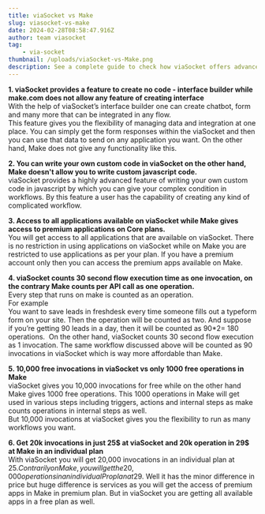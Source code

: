 ```yaml
---
title: viaSocket vs Make
slug: viasocket-vs-make
date: 2024-02-28T08:58:47.916Z
author: team viasocket
tag:
    - via-socket
thumbnail: /uploads/viaSocket-vs-Make.png
description: See a complete guide to check how viaSocket offers advanced workflows, AI assistance, and more cost-effective pricing with generous free usage limits compared to Make's restrictive plans and costs.
---
```


**1. viaSocket provides a feature to create no code - interface builder while make.com does not allow any feature of creating interface** \
With the help of viaSocket’s interface builder one can create chatbot, form and many more that can be integrated in any flow. \
This feature gives you the flexibility of managing data and integration at one place. You can simply get the form responses within the viaSocket and then you can use that data to send on any application you want. On the other hand, Make does not give any functionality like this.

**2. You can write your own custom code in viaSocket on the other hand, Make doesn't allow you to write custom javascript code.** \
viaSocket provides a highly advanced feature of writing your own custom code in javascript by which you can give your complex condition in workflows. By this feature a user has the capability of creating any kind of complicated workflow.

**3. Access to all applications available on viaSocket while Make gives access to premium applications on Core plans.** \
You will get access to all applications that are available on viaSocket. There is no restriction in using applications on viaSocket while on Make you are restricted to use applications as per your plan. If you have a premium account only then you can access the premium apps available on Make.

**4. viaSocket counts 30 second flow execution time as one invocation, on the contrary Make counts per API call as one operation.** \
Every step that runs on make is counted as an operation.\
 For example\
 You want to save leads in freshdesk every time someone fills out a typeform form on your site. Then the operation will be counted as two. And suppose if you’re getting 90 leads in a day, then it will be counted as 90\*2= 180 operations. 
On the other hand, viaSocket counts 30 second flow execution as 1 invocation. The same workflow discussed above will be counted as 90 invocations in viaSocket which is way more affordable than Make.

**5. 10,000 free invocations in viaSocket vs only 1000 free operations in Make** \
viaSocket gives you 10,000 invocations for free while on the other hand Make gives 1000 free operations. This 1000 operations in Make will get used in various steps including triggers, actions and internal steps as make counts operations in internal steps as well.\
 But 10,000 invocations at viaSocket gives you the flexibility to run as many workflows you want.

**6. Get 20k invocations in just 25$ at viaSocket and 20k operation in 29$ at Make in an individual plan**\
With viaSocket you will get 20,000 invocations in an individual plan at 25$. Contrarily on Make, you will get the 20,000 operations in an individual Pro plan at 29$. Well it has the minor difference in price but huge difference is services as you will get the access of premium apps in Make in premium plan. But in viaSocket you are getting all available apps in a free plan as well.
